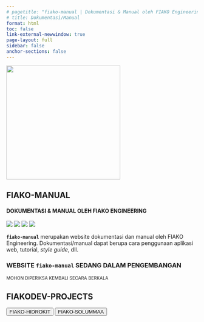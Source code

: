 ```yaml
---
# pagetitle: "fiako-manual | Dokumentasi & Manual oleh FIAKO Engineering"
# title: Dokumentasi/Manual
format: html
toc: false
link-external-newwindow: true
page-layout: full
sidebar: false
anchor-sections: false
---
```



::: {.text-center}
![](/assets/logo-fiako-manual.png){width="300"}
:::

::: {.text-center .mb-4}

# FIAKO-MANUAL {.m-0}

#### **DOKUMENTASI & MANUAL OLEH FIAKO ENGINEERING** {.text-muted .m-0}

:::

::: {.text-center .mb-4}

![](https://img.shields.io/github/v/release/fiakoenjiniring/manual?color=informational&label=fiako-manual&labelColor=blueviolet&style=flat-square)
![](https://img.shields.io/github/release-date/fiakoenjiniring/manual?color=black&label=release%20date&labelColor=brown&logo=GitHub&logoColor=white)
![](https://img.shields.io/github/actions/workflow/status/fiakoenjiniring/manual/publish.yml?branch=main&label=quarto&labelColor=informational&logo=GitHub%20Actions&logoColor=white)
![](https://img.shields.io/github/license/fiakoenjiniring/manual?color=yellow&labelColor=brown&label=license&)

:::

::: {.text-center}

**`fiako-manual`** merupakan website dokumentasi dan manual oleh FIAKO Engineering. Dokumentasi/manual dapat berupa cara penggunaan aplikasi web, tutorial, _style guide_, dll.

::: 

::: {.text-center .callout-caution appearance="simple"}

### WEBSITE `fiako-manual` SEDANG DALAM PENGEMBANGAN 

<small>MOHON DIPERIKSA KEMBALI SECARA BERKALA</small>

:::

::: {.text-center}

## FIAKODEV-PROJECTS

[<button type="button" class="btn btn-primary m-1">FIAKO-HIDROKIT</button>](/hidrokit/index.qmd)
[<button type="button" class="btn btn-info m-1">FIAKO-SOLUMMAA</button>](/solummaa/index.qmd)

:::


